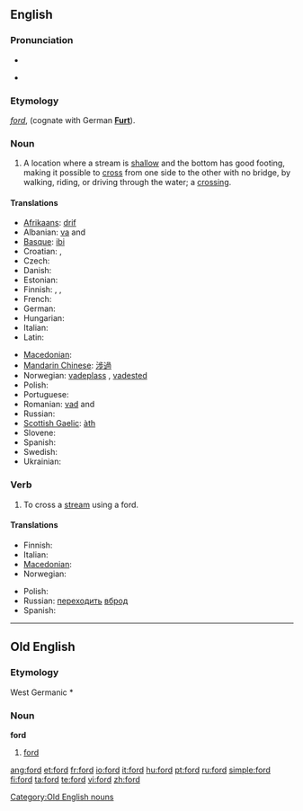 {{wikipedia|dab=ford (disambiguation)|ford}}
{{also|Ford|FORD}}
==English==

===Pronunciation===
* {{IPA|/foʊɹd/|/fɔːɹd/}}
* {{audio|en-us-ford.ogg|Audio (US)}}
*: {{rhymes|ɔː(r)d}}

===Etymology===
{{etyl|ang}} ''[[#Old English|ford]]'', (cognate with German '''[[Furt]]''').

===Noun===
{{en-noun}}

# A location where a stream is [[shallow]] and the bottom has good footing, making it possible to [[cross]] from one side to the other with no bridge, by walking, riding, or driving through the water; a [[crossing]].

====Translations====
{{trans-top|crossing}}
* [[Afrikaans]]: [[drif]]
* Albanian: [[va]] {{f}} and {{m}}
* [[Basque]]: [[ibi]]
* Croatian: {{t-|hr|gaz|m}}, {{t+|hr|brod|m}}
* Czech: {{t+|cs|brod|m}}
* Danish: {{t-|da|vadested|n}}
* Estonian: {{t+|et|koolmekoht}}
* Finnish: {{t+|fi|kahlaamo}}, {{t-|fi|kahlauspaikka}}, {{t-|fi|kahluupaikka}}
* French: {{t+|fr|gué|m}}
* German: {{t+|de|Furt|f}}
* Hungarian: {{t+|hu|gázló}}
* Italian: {{t-|it|guado|m}}
* Latin: {{t-|la|vadum|n}}
{{trans-mid}}
* [[Macedonian]]: {{t-|mk|брод|m|tr=brod|sc=Cyrl|xs=Macedonian}}
* [[Mandarin Chinese]]: [[涉過]]
* Norwegian: [[vadeplass]] {{m}}, [[vadested#Norwegian|vadested]] {{n}}
* Polish: {{t+|pl|bród|m}}
* Portuguese: {{t-|pt|vau}}
* Romanian: [[vad]] {{f}} and {{m}}
* Russian: {{t+|ru|брод|m|sc=Cyrl}}
* [[Scottish Gaelic]]: [[àth]] {{m}}
* Slovene: {{t-|sl|brod|m}}
* Spanish: {{t-|es|vado|m}}
* Swedish: {{t-|sv|vadställe|n}}
* Ukrainian: {{t+|uk|брід|sc=Cyrl|xs=Ukrainian}}
{{trans-bottom}}

===Verb===
{{en-verb}}

# To cross a [[stream]] using a ford.

====Translations====
{{trans-top|to cross a stream}}
* Finnish: {{t-|fi|kahlata}}
* Italian: {{t+|it|guadare}}
* [[Macedonian]]: {{t|mk|броди|tr=bródi|sc=Cyrl|xs=Macedonian}}
* Norwegian: {{t-|no|vade}}
{{trans-mid}}
* Polish: {{t+|pl|przeprawić}}
* Russian: [[переходить]] [[вброд]]
* Spanish: {{t-|es|vadear}}
{{trans-bottom}}

----

==Old English==

===Etymology===
West Germanic *{{term||furdu}}

===Noun===
'''ford''' {{m}}

# [[#Noun|ford]]

[[Category:Old English nouns]]

[[ang:ford]]
[[et:ford]]
[[fr:ford]]
[[io:ford]]
[[it:ford]]
[[hu:ford]]
[[pt:ford]]
[[ru:ford]]
[[simple:ford]]
[[fi:ford]]
[[ta:ford]]
[[te:ford]]
[[vi:ford]]
[[zh:ford]]